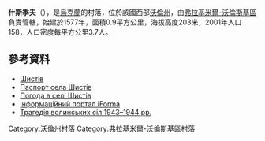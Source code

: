 {{coord|50|48|51|N|24|18|25|E|scale:30000|display=title}}

'''什斯季夫'''（{{lang-uk|Шистів}}），是[[烏克蘭|烏克蘭]]的村落，位於該國西部[[沃倫州|沃倫州]]，由[[弗拉基米爾-沃倫斯基區|弗拉基米爾-沃倫斯基區]]負責管轄，始建於1577年，面積0.9平方公里，海拔高度203米，2001年人口158，人口密度每平方公里3.7人。

==參考資料==
*[http://gska2.rada.gov.ua/pls/z7502/A005?rdat1=21.03.2008&rf7571=4700 Шистів]{{dead link|date=2017年11月 |bot=InternetArchiveBot |fix-attempted=yes }}
* [https://web.archive.org/web/20140313010816/http://www.vvadm.gov.ua/ukr/miscevi%20rady/zumne.html Паспорт села Шистів]
* [http://weather.in.ua/ua/volynskaja/29018 Погода в селі Шистів] {{Wayback|url=http://weather.in.ua/ua/volynskaja/29018 |date=20111219092600 }}
* [https://web.archive.org/web/20100125080655/http://old.iforma.com.ua/classifiers/uk/koatuu Інформаційний портал iForma]
* [https://web.archive.org/web/20150924080236/http://www.poshuk-lviv.org.ua/book_caruk/67-74.htm#shystiv Трагедія волинських сіл 1943–1944 рр.]

[[Category:沃倫州村落|Category:沃倫州村落]]
[[Category:弗拉基米爾-沃倫斯基區村落|Category:弗拉基米爾-沃倫斯基區村落]]


{{Volyn-geo-stub}}